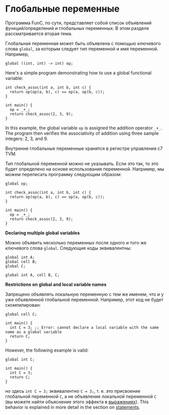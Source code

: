 
# Глобальные переменные

Программа FunC, по сути, представляет собой список объявлений функций/определений и глобальных переменных. 
В этом разделе рассматривается вторая тема.

Глобальная переменная может быть объявлена ​​с помощью ключевого слова `global`, за которым следует тип переменной и имя переменной. Например,

```func
global ((int, int) -> int) op;
```

Here's a simple program demonstrating how to use a global functional variable:

```func
int check_assoc(int a, int b, int c) {
  return op(op(a, b), c) == op(a, op(b, c));
}

int main() {
  op = _+_;
  return check_assoc(2, 3, 9);
}
```

In this example, the global variable `op` is assigned the addition operator `_+_`. The program then verifies the associativity of addition using three sample integers: 2, 3, and 9.

Внутренне глобальные переменные хранятся в регистре управления c7 TVM.

Тип глобальной переменной можно не указывать. 
Если это так, то это будет определено на основе использования переменной. 
Например, мы можем переписать программу следующим образом:

```func
global op;

int check_assoc(int a, int b, int c) {
  return op(op(a, b), c) == op(a, op(b, c));
}

int main() {
  op = _+_;
  return check_assoc(2, 3, 9);
}
```

**Declaring multiple global variables**

Можно объявить несколько переменных после одного и того же ключевого слова `global`. 
Следующие коды эквивалентны:

```func
global int A;
global cell B;
global C;
```

```func
global int A, cell B, C;
```

**Restrictions on global and local variable names**

Запрещено объявлять локальную переменную с тем же именем, что и у уже объявленной глобальной переменной. Например, этот код не будет скомпилирован:

```func
global cell C;

int main() {
  int C = 3; ;; Error: cannot declare a local variable with the same name as a global variable
  return C;
}
```

However, the following example is valid:

```func
global int C;

int main() {
  int C = 3;
  return C;
}
```

но здесь `int C = 3;` эквивалентно `C = 3;`, т. е. это присвоение глобальной переменной `C`, а не объявление локальной переменной `C` (вы можете найти объяснение этого эффекта в [выражениях](/v3/documentation/smart-contracts/func/docs/statements#variable-declaration)). 
This behavior is explained in more detail in the section on [statements](/v3/documentation/smart-contracts/func/docs/statements#variable-declaration).

<Feedback />
